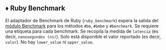 ## ♦️ Ruby Benchmark

El adaptador de Benchmark de Ruby (`ruby_benchmark`) espera la salida del [módulo Benchmark](https://github.com/ruby/benchmark) para los métodos `#bm`, `#bmbm` y `#benchmark`.
Se requiere una etiqueta para cada benchmark.
Se recopila la medida de `latencia` (es decir, `nanosegundos (ns)`).
Solo está disponible el valor reportado (es decir, `valor`). No hay `lower_value` ni `upper_value`.